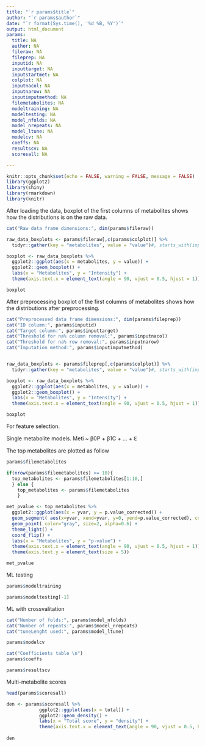 ```yaml
---
title: "`r params$title`"
author: "`r params$author`"
date: "`r format(Sys.time(), '%d %B, %Y')`" 
output: html_document
params:
  title: NA
  author: NA
  fileraw: NA
  fileprep: NA 
  inputid: NA
  inputtarget: NA
  inputstartmet: NA
  colplot: NA
  inputnacol: NA
  inputnarow: NA
  inputimputmethod: NA
  filemetabolites: NA
  modeltraining: NA
  modeltesting: NA
  model_nfolds: NA
  model_nrepeats: NA
  model_ltune: NA
  modelcv: NA
  coeffs: NA
  resultscv: NA
  scoresall: NA

---
```


```r
knitr::opts_chunk$set(echo = FALSE, warning = FALSE, message = FALSE)
library(ggplot2)
library(shiny)
library(rmarkdown)
library(knitr)
```

After loading the data, boxplot of the first columns of metabolites shows how the distributions is on the raw data.

```r
cat("Raw data frame dimensions:", dim(params$fileraw))

raw_data_boxplots <- params$fileraw[,c(params$colplot)] %>%
  tidyr::gather(key = "metabolites", value = "value")#, starts_with(input$key_plot))

boxplot <- raw_data_boxplots %>%
  ggplot2::ggplot(aes(x = metabolites, y = value)) +
  ggplot2::geom_boxplot() +
  labs(x = "Metabolites", y = "Intensity") +
  theme(axis.text.x = element_text(angle = 90, vjust = 0.5, hjust = 1))

boxplot
```

After preprocessing boxplot of the first columns of metabolites shows how the distributions after preprocessing.

```r
cat("Preprocessed data frame dimensions:", dim(params$fileprep))
cat("ID column:", params$inputid)
cat("Target column:", params$inputtarget)
cat("Threshold for na% column removal:", params$inputnacol)
cat("Threshold for na% row removal:", params$inputnarow)
cat("Imputation method:", params$inputimputmethod)


raw_data_boxplots <- params$fileprep[,c(params$colplot)] %>%
  tidyr::gather(key = "metabolites", value = "value")#, starts_with(input$key_plot))

boxplot <- raw_data_boxplots %>%
  ggplot2::ggplot(aes(x = metabolites, y = value)) +
  ggplot2::geom_boxplot() +
  labs(x = "Metabolites", y = "Intensity") +
  theme(axis.text.x = element_text(angle = 90, vjust = 0.5, hjust = 1))

boxplot
```

For feature selection.

Single metabolite models. Meti \~ β0P + β1C + ... + Ԑ

The top metabolites are plotted as follow

```r
params$filemetabolites

if(nrow(params$filemetabolites) >= 10){
  top_metabolites <- params$filemetabolites[1:10,]
  } else {
    top_metabolites <- params$filemetabolites
    }

met_pvalue <- top_metabolites %>%
  ggplot2::ggplot(aes(x = yvar, y = p.value_corrected)) +
  geom_segment( aes(x=yvar, xend=yvar, y=0, yend=p.value_corrected), color="black") +
  geom_point( color="gray", size=2, alpha=0.6) +
  theme_light() +
  coord_flip() +
  labs(x = "Metabolites", y = "p-value") +
  theme(axis.text.x = element_text(angle = 90, vjust = 0.5, hjust = 1)) +
  theme(axis.text.y = element_text(size = 5))

met_pvalue
```

ML testing

```r
params$modeltraining

params$modeltesting[-1]
```

ML with crossvalitation

```r
cat("Number of folds:", params$model_nfolds)
cat("Number of repeats:", params$model_nrepeats)
cat("tuneLenght used:", params$model_ltune)

params$modelcv

cat("Coefficients table \n")
params$coeffs

params$resultscv
```

Multi-metabolite scores

```r
head(params$scoresall)

den <- params$scoresall %>%
            ggplot2::ggplot(aes(x = total)) +
            ggplot2::geom_density() +
            labs(x = "Total score", y = "density") +
            theme(axis.text.x = element_text(angle = 90, vjust = 0.5, hjust = 1))
          
den
```